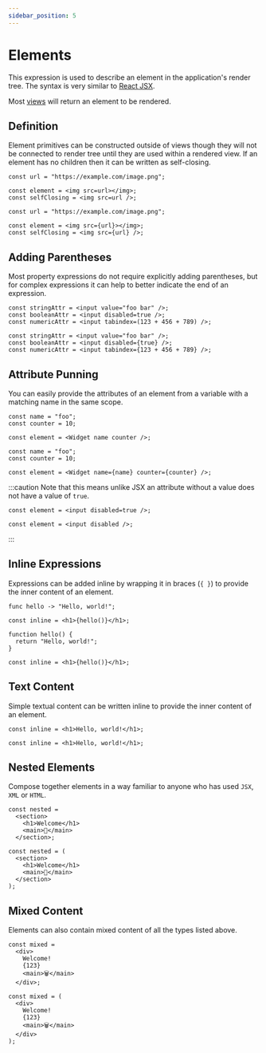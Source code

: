```yaml
---
sidebar_position: 5
---
```



# Elements

This expression is used to describe an element in the application's render tree.
The syntax is very similar to [React JSX](https://reactjs.org/docs/introducing-jsx.html).

Most [views](declaration/view) will return an element to be rendered.

## Definition

Element primitives can be constructed outside of views though they will not be connected to render tree
until they are used within a rendered view. If an element has no children then it can be written as self-closing.

<Tabs>
<TabItem value="knot" label="Knot">

```knot
const url = "https://example.com/image.png";

const element = <img src=url></img>;
const selfClosing = <img src=url />;
```

</TabItem>
<TabItem value="tsx" label="TypeScript">

```tsx
const url = "https://example.com/image.png";

const element = <img src={url}></img>;
const selfClosing = <img src={url} />;
```

</TabItem>
</Tabs>

## Adding Parentheses

Most property expressions do not require explicitly adding parentheses, but for complex expressions
it can help to better indicate the end of an expression.

<Tabs>
<TabItem value="knot" label="Knot">

```knot
const stringAttr = <input value="foo bar" />;
const booleanAttr = <input disabled=true />;
const numericAttr = <input tabindex=(123 + 456 + 789) />;
```

</TabItem>
<TabItem value="tsx" label="TypeScript">

```tsx
const stringAttr = <input value="foo bar" />;
const booleanAttr = <input disabled={true} />;
const numericAttr = <input tabindex={123 + 456 + 789} />;
```

</TabItem>
</Tabs>

## Attribute Punning

You can easily provide the attributes of an element from a variable with a matching name in the same scope.

<Tabs>
<TabItem value="knot" label="Knot">

```knot
const name = "foo";
const counter = 10;

const element = <Widget name counter />;
```

</TabItem>
<TabItem value="tsx" label="TypeScript">

```tsx
const name = "foo";
const counter = 10;

const element = <Widget name={name} counter={counter} />;
```

</TabItem>
</Tabs>

:::caution
Note that this means unlike JSX an attribute without a value does not have a value of `true`.

<Tabs>
<TabItem value="knot" label="Knot">

```knot
const element = <input disabled=true />;
```

</TabItem>
<TabItem value="tsx" label="TypeScript">

```tsx
const element = <input disabled />;
```

</TabItem>
</Tabs>
:::

## Inline Expressions

Expressions can be added inline by wrapping it in braces (`{ }`) to provide the inner content of an element.

<Tabs>
<TabItem value="knot" label="Knot">

```knot
func hello -> "Hello, world!";

const inline = <h1>{hello()}</h1>;
```

</TabItem>
<TabItem value="tsx" label="TypeScript">

```tsx
function hello() {
  return "Hello, world!";
}

const inline = <h1>{hello()}</h1>;
```

</TabItem>
</Tabs>

## Text Content

Simple textual content can be written inline to provide the inner content of an element.

<Tabs>
<TabItem value="knot" label="Knot">

```knot
const inline = <h1>Hello, world!</h1>;
```

</TabItem>
<TabItem value="tsx" label="TypeScript">

```tsx
const inline = <h1>Hello, world!</h1>;
```

</TabItem>
</Tabs>

## Nested Elements

Compose together elements in a way familiar to anyone who has used `JSX`, `XML` or `HTML`.

<Tabs>
<TabItem value="knot" label="Knot">

```knot
const nested =
  <section>
    <h1>Welcome</h1>
    <main>👋</main>
  </section>;
```

</TabItem>
<TabItem value="tsx" label="TypeScript">

```tsx
const nested = (
  <section>
    <h1>Welcome</h1>
    <main>👋</main>
  </section>
);
```

</TabItem>
</Tabs>

## Mixed Content

Elements can also contain mixed content of all the types listed above.

<Tabs>
<TabItem value="knot" label="Knot">

```knot
const mixed =
  <div>
    Welcome!
    {123}
    <main>🗑</main>
  </div>;
```

</TabItem>
<TabItem value="tsx" label="TypeScript">

```tsx
const mixed = (
  <div>
    Welcome!
    {123}
    <main>🗑</main>
  </div>
);
```

</TabItem>
</Tabs>
